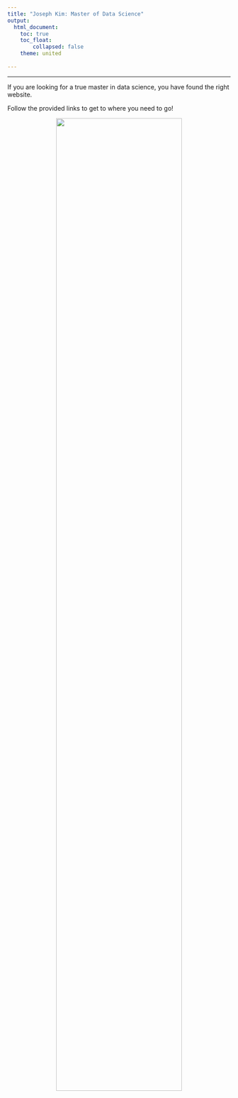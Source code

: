 ```yaml
---
title: "Joseph Kim: Master of Data Science"
output: 
  html_document:
    toc: true
    toc_float: 
        collapsed: false
    theme: united
    
---
```


----------

If you are looking for a true master in data science, you have found the right website. 

Follow the provided links to get to where you need to go!


<center><img src="stephcurry.gif" style="width:75%">
<br>
<center>
